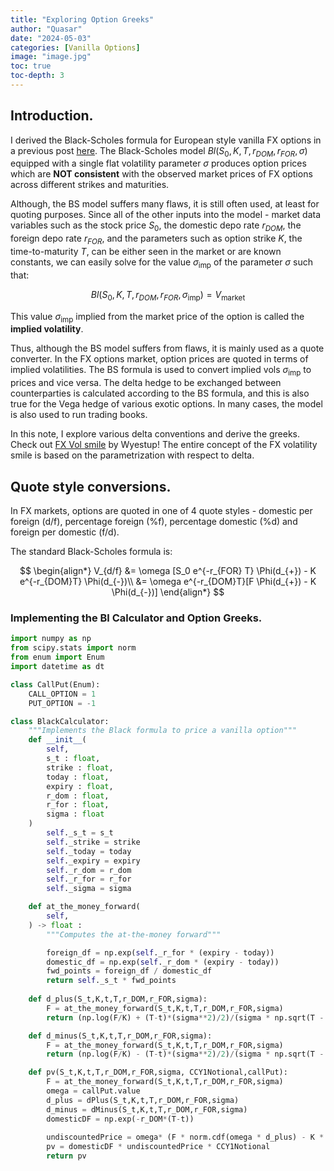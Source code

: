 ```yaml
---
title: "Exploring Option Greeks"
author: "Quasar"
date: "2024-05-03"
categories: [Vanilla Options]      
image: "image.jpg"
toc: true
toc-depth: 3
---
```


## Introduction.

I derived the Black-Scholes formula for European style vanilla FX options in a previous post [here](https://quantophile.github.io/mathsummaries/post/2023/11/19/garman-kohlhagen-for-european-vanilla-fx-options/). The Black-Scholes model $Bl(S_0,K,T,r_{DOM},r_{FOR},\sigma)$ equipped with a single flat volatility parameter $\sigma$ produces option prices which are **NOT consistent** with the observed market prices of FX options across different strikes and maturities. 

Although, the BS model suffers many flaws, it is still often used, at least for quoting purposes. Since all of the other inputs into the model - market data variables such as the stock price $S_0$, the domestic depo rate $r_{DOM}$, the foreign depo rate $r_{FOR}$, and the parameters such as option strike $K$, the time-to-maturity $T$, can be either seen in the market or are known constants, we can easily solve for the value $\sigma_{\text{imp}}$ of the parameter $\sigma$ such that:

$$Bl(S_0,K,T,r_{DOM},r_{FOR},\sigma_{\text{imp}}) = V_{\text{market}}$$

This value $\sigma_{\text{imp}}$ implied from the market price of the option is called the **implied volatility**. 

Thus, although the BS model suffers from flaws, it is mainly used as a quote converter. In the FX options market, option prices are quoted in terms of implied volatilities. The BS formula is used to convert implied vols $\sigma_{\text{imp}}$ to prices and vice versa. The delta hedge to be exchanged between counterparties is calculated according to the BS formula, and this is also true for the Vega hedge of various exotic options. In many cases, the model is also used to run trading books. 


In this note, I explore various delta conventions and derive the greeks. Check out [FX Vol smile](https://mathfinance.com/wp-content/uploads/2017/06/CPQF_Arbeits20_neu2.pdf) by Wyestup! The entire concept of the FX volatility smile is based on the parametrization with respect to delta.

## Quote style conversions.

In FX markets, options are quoted in one of 4 quote styles - domestic per foreign (d/f), percentage foreign (%f), percentage domestic (%d) and foreign per domestic (f/d). 

The standard Black-Scholes formula is:

$$
\begin{align*}
V_{d/f} &= \omega [S_0 e^{-r_{FOR} T} \Phi(d_{+}) - K e^{-r_{DOM}T} \Phi(d_{-})\\
&= \omega e^{-r_{DOM}T}[F \Phi(d_{+}) - K  \Phi(d_{-})]
\end{align*}
$$

### Implementing the Bl Calculator and Option Greeks.


```python
import numpy as np
from scipy.stats import norm
from enum import Enum
import datetime as dt

class CallPut(Enum):
    CALL_OPTION = 1
    PUT_OPTION = -1

class BlackCalculator:
    """Implements the Black formula to price a vanilla option"""
    def __init__(
        self,
        s_t : float,
        strike : float,
        today : float,
        expiry : float,
        r_dom : float,
        r_for : float,
        sigma : float            
    )
        self._s_t = s_t
        self._strike = strike
        self._today = today
        self._expiry = expiry
        self._r_dom = r_dom
        self._r_for = r_for
        self._sigma = sigma

    def at_the_money_forward(
        self,
    ) -> float :
        """Computes the at-the-money forward"""

        foreign_df = np.exp(self._r_for * (expiry - today))
        domestic_df = np.exp(self._r_dom * (expiry - today))
        fwd_points = foreign_df / domestic_df
        return self._s_t * fwd_points 
            
    def d_plus(S_t,K,t,T,r_DOM,r_FOR,sigma):
        F = at_the_money_forward(S_t,K,t,T,r_DOM,r_FOR,sigma)
        return (np.log(F/K) + (T-t)*(sigma**2)/2)/(sigma * np.sqrt(T - t))

    def d_minus(S_t,K,t,T,r_DOM,r_FOR,sigma):
        F = at_the_money_forward(S_t,K,t,T,r_DOM,r_FOR,sigma)
        return (np.log(F/K) - (T-t)*(sigma**2)/2)/(sigma * np.sqrt(T - t))

    def pv(S_t,K,t,T,r_DOM,r_FOR,sigma, CCY1Notional,callPut):
        F = at_the_money_forward(S_t,K,t,T,r_DOM,r_FOR,sigma)
        omega = callPut.value
        d_plus = dPlus(S_t,K,t,T,r_DOM,r_FOR,sigma)
        d_minus = dMinus(S_t,K,t,T,r_DOM,r_FOR,sigma)
        domesticDF = np.exp(-r_DOM*(T-t))
        
        undiscountedPrice = omega* (F * norm.cdf(omega * d_plus) - K * norm.cdf(omega * d_minus))
        pv = domesticDF * undiscountedPrice * CCY1Notional
        return pv
```